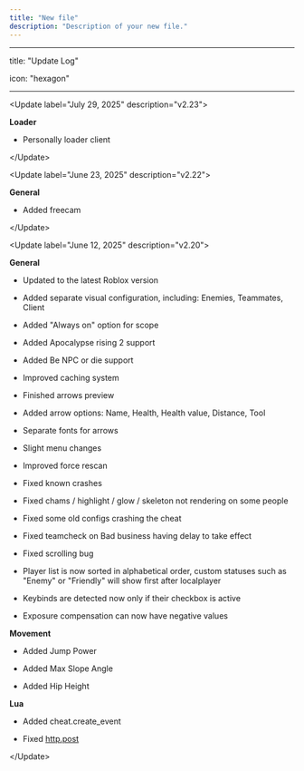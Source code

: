 ```yaml
---
title: "New file"
description: "Description of your new file."
---
```


---

title: "Update Log"

icon: "hexagon"

---

\<Update label="July 29, 2025" description="v2.23"\>

  **Loader**

  - Personally loader client

\</Update\>

\<Update label="June 23, 2025" description="v2.22"\>

  **General**

  - Added freecam

\</Update\>

\<Update label="June 12, 2025" description="v2.20"\>

  **General**

  - Updated to the latest Roblox version

  - Added separate visual configuration, including: Enemies, Teammates, Client

  - Added "Always on" option for scope

  - Added Apocalypse rising 2 support

  - Added Be NPC or die support

  - Improved caching system

  - Finished arrows preview

  - Added arrow options: Name, Health, Health value, Distance, Tool

  - Separate fonts for arrows

  - Slight menu changes

  - Improved force rescan

  - Fixed known crashes

  - Fixed chams / highlight / glow / skeleton not rendering on some people

  - Fixed some old configs crashing the cheat

  - Fixed teamcheck on Bad business having delay to take effect

  - Fixed scrolling bug

  - Player list is now sorted in alphabetical order, custom statuses such as "Enemy" or "Friendly" will show first after localplayer

  - Keybinds are detected now only if their checkbox is active

  - Exposure compensation can now have negative values

  **Movement**

  - Added Jump Power

  - Added Max Slope Angle

  - Added Hip Height

  **Lua**

  - Added cheat.create_event

  - Fixed [http.post](http://http.post)

\</Update\>